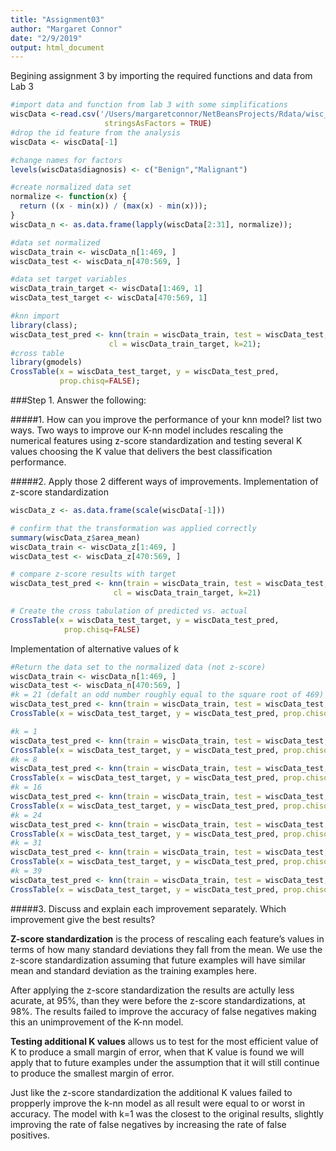 ```yaml
---
title: "Assignment03"
author: "Margaret Connor"
date: "2/9/2019"
output: html_document
---
```

Begining assignment 3 by importing the required functions and data from Lab 3
```r
#import data and function from lab 3 with some simplifications
wiscData <-read.csv('/Users/margaretconnor/NetBeansProjects/Rdata/wisc_bc_data.csv', 
                     stringsAsFactors = TRUE)
#drop the id feature from the analysis
wiscData <- wiscData[-1]

#change names for factors
levels(wiscData$diagnosis) <- c("Benign","Malignant")

#create normalized data set
normalize <- function(x) {
  return ((x - min(x)) / (max(x) - min(x)));
}
wiscData_n <- as.data.frame(lapply(wiscData[2:31], normalize));

#data set normalized
wiscData_train <- wiscData_n[1:469, ]
wiscData_test <- wiscData_n[470:569, ]

#data set target variables
wiscData_train_target <- wiscData[1:469, 1]
wiscData_test_target <- wiscData[470:569, 1]

#knn import
library(class);
wiscData_test_pred <- knn(train = wiscData_train, test = wiscData_test,
                      cl = wiscData_train_target, k=21);
#cross table
library(gmodels)
CrossTable(x = wiscData_test_target, y = wiscData_test_pred,
           prop.chisq=FALSE);
```
###Step 1. Answer the following:

#####1. How can you improve the performance of your knn model? list two ways.
Two ways to improve our K-nn model includes rescaling the numerical features using z-score standardization and testing several K values choosing the K value that delivers the best classification performance.

#####2. Apply those 2 different ways of improvements.
Implementation of z-score standardization 
```r
wiscData_z <- as.data.frame(scale(wiscData[-1])) 

# confirm that the transformation was applied correctly 
summary(wiscData_z$area_mean) 
wiscData_train <- wiscData_z[1:469, ] 
wiscData_test <- wiscData_z[470:569, ] 

# compare z-score results with target
wiscData_test_pred <- knn(train = wiscData_train, test = wiscData_test, 
                       cl = wiscData_train_target, k=21) 

# Create the cross tabulation of predicted vs. actual 
CrossTable(x = wiscData_test_target, y = wiscData_test_pred, 
            prop.chisq=FALSE) 


```

Implementation of alternative values of k  

```r

#Return the data set to the normalized data (not z-score)
wiscData_train <- wiscData_n[1:469, ] 
wiscData_test <- wiscData_n[470:569, ] 
#k = 21 (defalt an odd number roughly equal to the square root of 469)
wiscData_test_pred <- knn(train = wiscData_train, test = wiscData_test, cl = wiscData_train_target, k=21) 
CrossTable(x = wiscData_test_target, y = wiscData_test_pred, prop.chisq=FALSE)$t 

#k = 1
wiscData_test_pred <- knn(train = wiscData_train, test = wiscData_test, cl = wiscData_train_target, k=1) 
CrossTable(x = wiscData_test_target, y = wiscData_test_pred, prop.chisq=FALSE)$t; 
#k = 8
wiscData_test_pred <- knn(train = wiscData_train, test = wiscData_test, cl = wiscData_train_target, k=8) 
CrossTable(x = wiscData_test_target, y = wiscData_test_pred, prop.chisq=FALSE)$t 
#k = 16
wiscData_test_pred <- knn(train = wiscData_train, test = wiscData_test, cl = wiscData_train_target, k=16) 
CrossTable(x = wiscData_test_target, y = wiscData_test_pred, prop.chisq=FALSE)$t 
#k = 24
wiscData_test_pred <- knn(train = wiscData_train, test = wiscData_test, cl = wiscData_train_target, k=24) 
CrossTable(x = wiscData_test_target, y = wiscData_test_pred, prop.chisq=FALSE)$t 
#k = 31
wiscData_test_pred <- knn(train = wiscData_train, test = wiscData_test, cl = wiscData_train_target, k=31) 
CrossTable(x = wiscData_test_target, y = wiscData_test_pred, prop.chisq=FALSE)$t 
#k = 39
wiscData_test_pred <- knn(train = wiscData_train, test = wiscData_test, cl = wiscData_train_target, k=39) 
CrossTable(x = wiscData_test_target, y = wiscData_test_pred, prop.chisq=FALSE)$t 
``` 

#####3. Discuss and explain each improvement separately. Which improvement give the best results?

**Z-score standardization** is the process of rescaling each feature's values in terms of how many standard deviations they fall from the mean. We use the z-score standardization assuming that future examples will have similar mean and standard deviation as the training examples here.

After applying the z-score standardization the results are actully less acurate, at 95%, than they were before the z-score standardizations, at 98%. The results failed to improve the accuracy of false negatives making this an unimprovement of the K-nn model.

**Testing additional K values** allows us to test for the most efficient value of K to produce a small margin of error, when that K value is found we will apply that to future examples under the assumption that it will still continue to produce the smallest margin of error.

Just like the z-score standardization the additional K values failed to propperly improve the k-nn model as all result were equal to or worst in accuracy. The model with k=1 was the closest to the original results, slightly improving the rate of false negatives by increasing the rate of false positives.